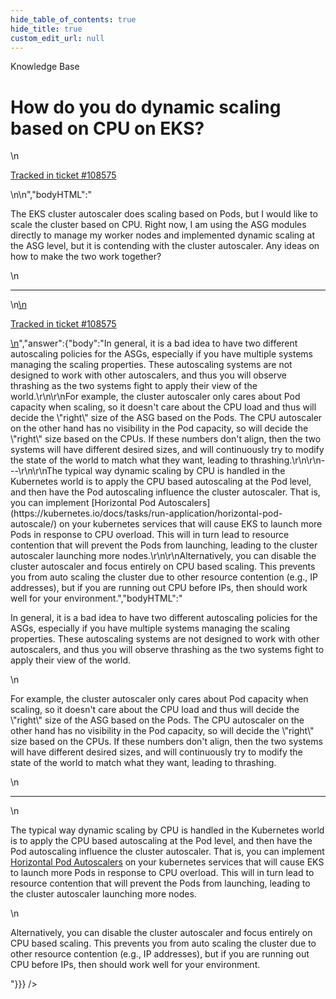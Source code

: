```yaml
---
hide_table_of_contents: true
hide_title: true
custom_edit_url: null
---
```



<CenterLayout>
<span className="searchCategory">Knowledge Base</span>
<h1>How do you do dynamic scaling based on CPU on EKS?</h1>
<GitHub discussion={{"id":"D_kwDOF8slf84APgRa","number":411,"author":{"login":"yorinasub17"},"title":"How do you do dynamic scaling based on CPU on EKS?","body":"\nThe EKS cluster autoscaler does scaling based on Pods, but I would like to scale the cluster based on CPU. Right now, I am using the ASG modules directly to manage my worker nodes and implemented dynamic scaling at the ASG level, but it is contending with the cluster autoscaler. Any ideas on how to make the two work together?\n\n---\n\n<ins datetime=\"2022-05-10T14:10:23Z\">\n  <p><a href=\"https://support.gruntwork.io/hc/requests/108575\">Tracked in ticket #108575</a></p>\n</ins>\n","bodyHTML":"<p dir=\"auto\">The EKS cluster autoscaler does scaling based on Pods, but I would like to scale the cluster based on CPU. Right now, I am using the ASG modules directly to manage my worker nodes and implemented dynamic scaling at the ASG level, but it is contending with the cluster autoscaler. Any ideas on how to make the two work together?</p>\n<hr>\n<ins datetime=\"2022-05-10T14:10:23Z\">\n  <p dir=\"auto\"><a href=\"https://support.gruntwork.io/hc/requests/108575\" rel=\"nofollow\">Tracked in ticket #108575</a></p>\n</ins>","answer":{"body":"In general, it is a bad idea to have two different autoscaling policies for the ASGs, especially if you have multiple systems managing the scaling properties. These autoscaling systems are not designed to work with other autoscalers, and thus you will observe thrashing as the two systems fight to apply their view of the world.\r\n\r\nFor example, the cluster autoscaler only cares about Pod capacity when scaling, so it doesn't care about the CPU load and thus will decide the \"right\" size of the ASG based on the Pods. The CPU autoscaler on the other hand has no visibility in the Pod capacity, so will decide the \"right\" size based on the CPUs. If these numbers don't align, then the two systems will have different desired sizes, and will continuously try to modify the state of the world to match what they want, leading to thrashing.\r\n\r\n---\r\n\r\nThe typical way dynamic scaling by CPU is handled in the Kubernetes world is to apply the CPU based autoscaling at the Pod level, and then have the Pod autoscaling influence the cluster autoscaler. That is, you can implement [Horizontal Pod Autoscalers](https://kubernetes.io/docs/tasks/run-application/horizontal-pod-autoscale/) on your kubernetes services that will cause EKS to launch more Pods in response to CPU overload. This will in turn lead to resource contention that will prevent the Pods from launching, leading to the cluster autoscaler launching more nodes.\r\n\r\nAlternatively, you can disable the cluster autoscaler and focus entirely on CPU based scaling. This prevents you from auto scaling the cluster due to other resource contention (e.g., IP addresses), but if you are running out CPU before IPs, then should work well for your environment.","bodyHTML":"<p dir=\"auto\">In general, it is a bad idea to have two different autoscaling policies for the ASGs, especially if you have multiple systems managing the scaling properties. These autoscaling systems are not designed to work with other autoscalers, and thus you will observe thrashing as the two systems fight to apply their view of the world.</p>\n<p dir=\"auto\">For example, the cluster autoscaler only cares about Pod capacity when scaling, so it doesn't care about the CPU load and thus will decide the \"right\" size of the ASG based on the Pods. The CPU autoscaler on the other hand has no visibility in the Pod capacity, so will decide the \"right\" size based on the CPUs. If these numbers don't align, then the two systems will have different desired sizes, and will continuously try to modify the state of the world to match what they want, leading to thrashing.</p>\n<hr>\n<p dir=\"auto\">The typical way dynamic scaling by CPU is handled in the Kubernetes world is to apply the CPU based autoscaling at the Pod level, and then have the Pod autoscaling influence the cluster autoscaler. That is, you can implement <a href=\"https://kubernetes.io/docs/tasks/run-application/horizontal-pod-autoscale/\" rel=\"nofollow\">Horizontal Pod Autoscalers</a> on your kubernetes services that will cause EKS to launch more Pods in response to CPU overload. This will in turn lead to resource contention that will prevent the Pods from launching, leading to the cluster autoscaler launching more nodes.</p>\n<p dir=\"auto\">Alternatively, you can disable the cluster autoscaler and focus entirely on CPU based scaling. This prevents you from auto scaling the cluster due to other resource contention (e.g., IP addresses), but if you are running out CPU before IPs, then should work well for your environment.</p>"}}} />

</CenterLayout>
  

<!-- ##DOCS-SOURCER-START
{
  "sourcePlugin": "github-discussions",
  "hash": "ed00db28c9b35f930ed35e5425087c1c"
}
##DOCS-SOURCER-END -->
